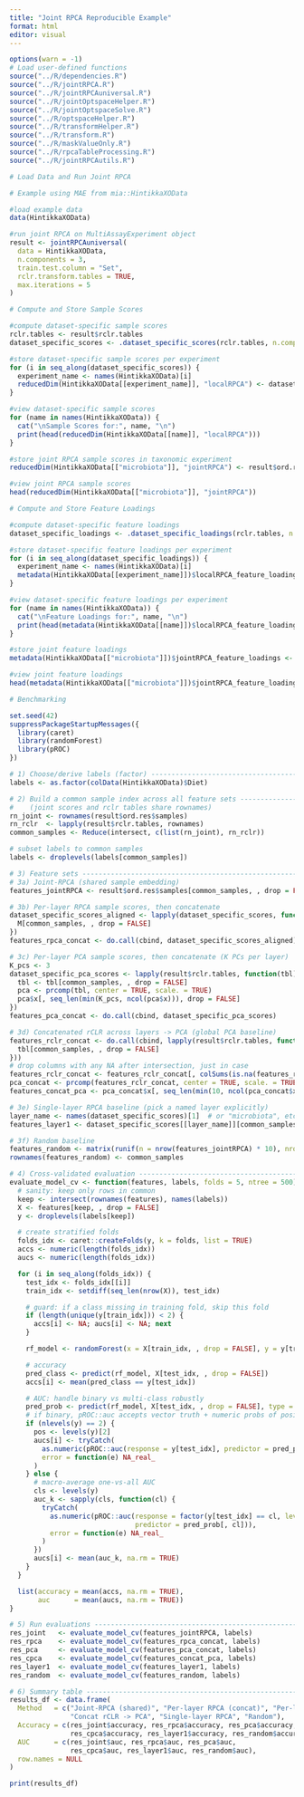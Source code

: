 ```yaml
---
title: "Joint RPCA Reproducible Example"
format: html
editor: visual
---
```


```r
options(warn = -1)
# Load user-defined functions
source("../R/dependencies.R")
source("../R/jointRPCA.R")
source("../R/jointRPCAuniversal.R")
source("../R/jointOptspaceHelper.R")
source("../R/jointOptspaceSolve.R")
source("../R/optspaceHelper.R")
source("../R/transformHelper.R")
source("../R/transform.R")
source("../R/maskValueOnly.R")
source("../R/rpcaTableProcessing.R")
source("../R/jointRPCAutils.R")

# Load Data and Run Joint RPCA

# Example using MAE from mia::HintikkaXOData

#load example data
data(HintikkaXOData)

#run joint RPCA on MultiAssayExperiment object
result <- jointRPCAuniversal(
  data = HintikkaXOData,
  n.components = 3,
  train.test.column = "Set",
  rclr.transform.tables = TRUE,
  max.iterations = 5
)

# Compute and Store Sample Scores

#compute dataset-specific sample scores
rclr.tables <- result$rclr.tables
dataset_specific_scores <- .dataset_specific_scores(rclr.tables, n.components = 3, max.iterations = 5)

#store dataset-specific sample scores per experiment
for (i in seq_along(dataset_specific_scores)) {
  experiment_name <- names(HintikkaXOData)[i]
  reducedDim(HintikkaXOData[[experiment_name]], "localRPCA") <- dataset_specific_scores[[i]]
}

#view dataset-specific sample scores
for (name in names(HintikkaXOData)) {
  cat("\nSample Scores for:", name, "\n")
  print(head(reducedDim(HintikkaXOData[[name]], "localRPCA")))
}

#store joint RPCA sample scores in taxonomic experiment
reducedDim(HintikkaXOData[["microbiota"]], "jointRPCA") <- result$ord.res$samples

#view joint RPCA sample scores
head(reducedDim(HintikkaXOData[["microbiota"]], "jointRPCA"))

# Compute and Store Feature Loadings

#compute dataset-specific feature loadings
dataset_specific_loadings <- .dataset_specific_loadings(rclr.tables, n.components = 3, max.iterations = 5)

#store dataset-specific feature loadings per experiment
for (i in seq_along(dataset_specific_loadings)) {
  experiment_name <- names(HintikkaXOData)[i]
  metadata(HintikkaXOData[[experiment_name]])$localRPCA_feature_loadings <- dataset_specific_loadings[[i]]
}

#view dataset-specific feature loadings per experiment
for (name in names(HintikkaXOData)) {
  cat("\nFeature Loadings for:", name, "\n")
  print(head(metadata(HintikkaXOData[[name]])$localRPCA_feature_loadings))
}

#store joint feature loadings
metadata(HintikkaXOData[["microbiota"]])$jointRPCA_feature_loadings <- result$ord.res$features

#view joint feature loadings
head(metadata(HintikkaXOData[["microbiota"]])$jointRPCA_feature_loadings)

# Benchmarking

set.seed(42)
suppressPackageStartupMessages({
  library(caret)
  library(randomForest)
  library(pROC)
})

# 1) Choose/derive labels (factor) --------------------------------------------
labels <- as.factor(colData(HintikkaXOData)$Diet)

# 2) Build a common sample index across all feature sets ----------------------
#    (joint scores and rclr tables share rownames)
rn_joint <- rownames(result$ord.res$samples)
rn_rclr  <- lapply(result$rclr.tables, rownames)
common_samples <- Reduce(intersect, c(list(rn_joint), rn_rclr))

# subset labels to common samples
labels <- droplevels(labels[common_samples])

# 3) Feature sets --------------------------------------------------------------
# 3a) Joint-RPCA (shared sample embedding)
features_jointRPCA <- result$ord.res$samples[common_samples, , drop = FALSE]

# 3b) Per-layer RPCA sample scores, then concatenate
dataset_specific_scores_aligned <- lapply(dataset_specific_scores, function(M) {
  M[common_samples, , drop = FALSE]
})
features_rpca_concat <- do.call(cbind, dataset_specific_scores_aligned)

# 3c) Per-layer PCA sample scores, then concatenate (K PCs per layer)
K_pcs <- 3
dataset_specific_pca_scores <- lapply(result$rclr.tables, function(tbl) {
  tbl <- tbl[common_samples, , drop = FALSE]
  pca <- prcomp(tbl, center = TRUE, scale. = TRUE)
  pca$x[, seq_len(min(K_pcs, ncol(pca$x))), drop = FALSE]
})
features_pca_concat <- do.call(cbind, dataset_specific_pca_scores)

# 3d) Concatenated rCLR across layers -> PCA (global PCA baseline)
features_rclr_concat <- do.call(cbind, lapply(result$rclr.tables, function(tbl) {
  tbl[common_samples, , drop = FALSE]
}))
# drop columns with any NA after intersection, just in case
features_rclr_concat <- features_rclr_concat[, colSums(is.na(features_rclr_concat)) == 0, drop = FALSE]
pca_concat <- prcomp(features_rclr_concat, center = TRUE, scale. = TRUE)
features_concat_pca <- pca_concat$x[, seq_len(min(10, ncol(pca_concat$x))), drop = FALSE]

# 3e) Single-layer RPCA baseline (pick a named layer explicitly)
layer_name <- names(dataset_specific_scores)[1]  # or "microbiota", etc.
features_layer1 <- dataset_specific_scores[[layer_name]][common_samples, , drop = FALSE]

# 3f) Random baseline
features_random <- matrix(runif(n = nrow(features_jointRPCA) * 10), nrow = nrow(features_jointRPCA), ncol = 10)
rownames(features_random) <- common_samples

# 4) Cross-validated evaluation -----------------------------------------------
evaluate_model_cv <- function(features, labels, folds = 5, ntree = 500) {
  # sanity: keep only rows in common
  keep <- intersect(rownames(features), names(labels))
  X <- features[keep, , drop = FALSE]
  y <- droplevels(labels[keep])

  # create stratified folds
  folds_idx <- caret::createFolds(y, k = folds, list = TRUE)
  accs <- numeric(length(folds_idx))
  aucs <- numeric(length(folds_idx))

  for (i in seq_along(folds_idx)) {
    test_idx <- folds_idx[[i]]
    train_idx <- setdiff(seq_len(nrow(X)), test_idx)

    # guard: if a class missing in training fold, skip this fold
    if (length(unique(y[train_idx])) < 2) {
      accs[i] <- NA; aucs[i] <- NA; next
    }

    rf_model <- randomForest(x = X[train_idx, , drop = FALSE], y = y[train_idx], ntree = ntree)

    # accuracy
    pred_class <- predict(rf_model, X[test_idx, , drop = FALSE])
    accs[i] <- mean(pred_class == y[test_idx])

    # AUC: handle binary vs multi-class robustly
    pred_prob <- predict(rf_model, X[test_idx, , drop = FALSE], type = "prob")
    # if binary, pROC::auc accepts vector truth + numeric probs of positive class
    if (nlevels(y) == 2) {
      pos <- levels(y)[2]
      aucs[i] <- tryCatch(
        as.numeric(pROC::auc(response = y[test_idx], predictor = pred_prob[, pos])),
        error = function(e) NA_real_
      )
    } else {
      # macro-average one-vs-all AUC
      cls <- levels(y)
      auc_k <- sapply(cls, function(cl) {
        tryCatch(
          as.numeric(pROC::auc(response = factor(y[test_idx] == cl, levels = c(FALSE, TRUE)),
                               predictor = pred_prob[, cl])),
          error = function(e) NA_real_
        )
      })
      aucs[i] <- mean(auc_k, na.rm = TRUE)
    }
  }

  list(accuracy = mean(accs, na.rm = TRUE),
       auc      = mean(aucs, na.rm = TRUE))
}

# 5) Run evaluations -----------------------------------------------------------
res_joint   <- evaluate_model_cv(features_jointRPCA, labels)
res_rpca    <- evaluate_model_cv(features_rpca_concat, labels)
res_pca     <- evaluate_model_cv(features_pca_concat, labels)
res_cpca    <- evaluate_model_cv(features_concat_pca, labels)
res_layer1  <- evaluate_model_cv(features_layer1, labels)
res_random  <- evaluate_model_cv(features_random, labels)

# 6) Summary table -------------------------------------------------------------
results_df <- data.frame(
  Method   = c("Joint-RPCA (shared)", "Per-layer RPCA (concat)", "Per-layer PCA (concat)",
               "Concat rCLR -> PCA", "Single-layer RPCA", "Random"),
  Accuracy = c(res_joint$accuracy, res_rpca$accuracy, res_pca$accuracy,
               res_cpca$accuracy, res_layer1$accuracy, res_random$accuracy),
  AUC      = c(res_joint$auc, res_rpca$auc, res_pca$auc,
               res_cpca$auc, res_layer1$auc, res_random$auc),
  row.names = NULL
)

print(results_df)

```
